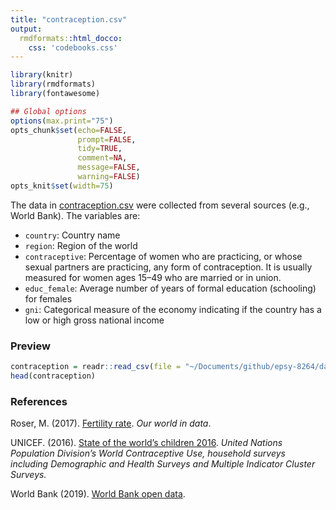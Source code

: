 ```yaml
---
title: "contraception.csv"
output: 
  rmdformats::html_docco:
    css: 'codebooks.css'
---
```



```r
library(knitr)
library(rmdformats)
library(fontawesome)

## Global options
options(max.print="75")
opts_chunk$set(echo=FALSE,
               prompt=FALSE,
               tidy=TRUE,
               comment=NA,
               message=FALSE,
               warning=FALSE)
opts_knit$set(width=75)
```


The data in [contraception.csv](https://github.com/zief0002/epsy-8264/raw/master/data/contraception.csv) were collected from several sources (e.g., World Bank). The variables are:

- `country`: Country name
- `region`: Region of the world
- `contraceptive`: Percentage of women who are practicing, or whose sexual partners are practicing, any form of contraception. It is usually measured for women ages 15&ndash;49 who are married or in union.
- `educ_female`: Average number of years of formal education (schooling) for females
- `gni`: Categorical measure of the economy indicating if the country has a low or high gross national income




### Preview

```r
contraception = readr::read_csv(file = "~/Documents/github/epsy-8264/data/contraception.csv")
head(contraception)
```


### References


Roser, M. (2017). [Fertility rate](https://ourworldindata.org/fertility-rate#empowerment-of-women). *Our world in data*.

UNICEF. (2016). [State of the world's children 2016](https://www.unicef.org/publications/files/UNICEF_SOWC_2016.pdf). *United Nations Population Division's World Contraceptive Use, household surveys including Demographic and Health Surveys and Multiple Indicator Cluster Surveys.*

World Bank (2019). [World Bank open data](https://data.worldbank.org/). 

